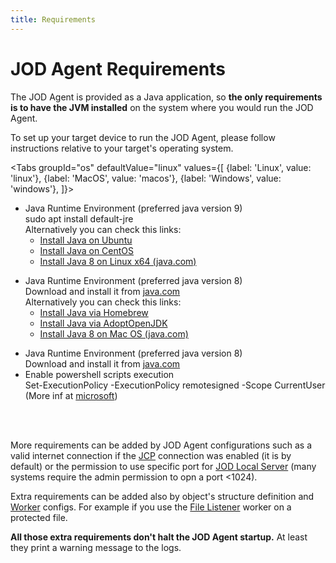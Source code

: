 ```yaml
---
title: Requirements
---
```

# JOD Agent Requirements


The JOD Agent is provided as a Java application, so **the only requirements is to have the JVM installed** on the system where you would run the JOD Agent.

To set up your target device to run the JOD Agent, please follow instructions relative to your target's operating system.

<Tabs groupId="os"
defaultValue="linux"
values={[
{label: 'Linux', value: 'linux'}, {label: 'MacOS', value: 'macos'}, {label: 'Windows', value: 'windows'},
]}>
<TabItem value="linux">
<ul>
<li>
Java Runtime Environment (preferred java version 9)<br/>
<CodeBlock>sudo apt install default-jre</CodeBlock><br/>
Alternatively you can check this links:
<ul>
<li><a href="https://ubuntu.com/tutorials/install-jre#1-overview">Install Java on Ubuntu</a></li>
<li><a href="https://phoenixnap.com/kb/install-java-on-centos">Install Java on CentOS</a></li>
<li><a href="https://www.java.com/it/download/help/linux_x64_install.html">Install Java 8 on Linux x64 (java.com)</a></li>
</ul>
</li>
</ul>
</TabItem>
<TabItem value="macos">
<ul>
<li>
Java Runtime Environment (preferred java version 8)<br/>
Download and install it from <a href="https://www.java.com/download/ie_manual.jsp">java.com</a><br/>
Alternatively you can check this links:
<ul>
<li><a href="https://mkyong.com/java/how-to-install-java-on-mac-osx/">Install Java via Homebrew</a></li>
<li><a href="https://adoptopenjdk.net/archive.html?variant=openjdk8&jvmVariant=hotspot">Install Java via AdoptOpenJDK</a></li>
<li><a href="https://java.com/en/download/apple.jsp">Install Java 8 on Mac OS (java.com)</a></li>
</ul>
</li>
</ul>
</TabItem>
<TabItem value="windows">
<ul>
<li>
Java Runtime Environment (preferred java version 8)<br/>
Download and install it from <a href="https://www.java.com/download/ie_manual.jsp">java.com</a><br/>
</li>
<li>
Enable powershell scripts execution<br/>
<CodeBlock>Set-ExecutionPolicy -ExecutionPolicy remotesigned -Scope CurrentUser</CodeBlock>
(More inf at <a href="https:/go.microsoft.com/fwlink/?LinkID=135170">microsoft</a>)
</li>
</ul>
</TabItem>
</Tabs>

<br/>
<br/>

More requirements can be added by JOD Agent configurations such as a valid internet connection if the [JCP](/references/josp/jcp) connection was enabled (it is by default) or the permission to use specific port for [JOD Local Server](comm#jod-local-server) (many systems require the admin permission to opn a port <1024).

Extra requirements can be added also by object's structure definition and [Worker](specs/workers) configs. For example if you use the [File Listener](/references/josp/jod/specs/workers/listener_file) worker on a protected file.

**All those extra requirements don't halt the JOD Agent startup.** At least they print a warning message to the logs.
